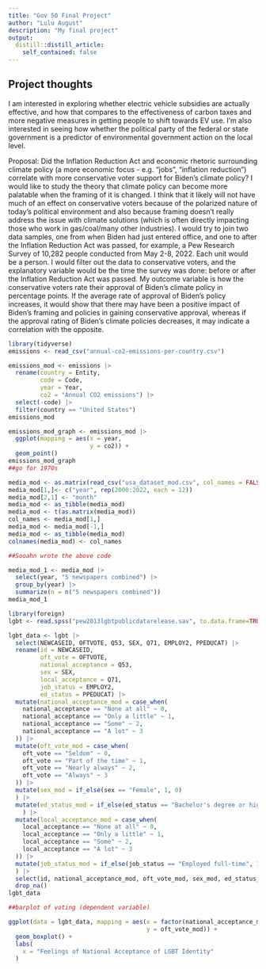 ```yaml
---
title: "Gov 50 Final Project"
author: "Lulu August"
description: "My final project"
output:
  distill::distill_article:
    self_contained: false
---
```




## Project thoughts

I am interested in exploring whether electric vehicle subsidies are actually effective, and how that compares to the effectiveness of carbon taxes and more negative measures in getting people to shift towards EV use. I'm also interested in seeing how whether the political party of the federal or state government is a predictor of environmental government action on the local level.

Proposal: Did the Inflation Reduction Act and economic rhetoric surrounding climate policy (a more economic focus - e.g. “jobs”, “inflation reduction”) correlate with more conservative voter support for Biden’s climate policy? I would like to study the theory that climate policy can become more palatable when the framing of it is changed. I think that it likely will not have much of an effect on conservative voters because of the polarized nature of today’s political environment and also because framing doesn’t really address the issue with climate solutions (which is often directly impacting those who work in gas/coal/many other industries). I would try to join two data samples, one from when Biden had just entered office, and one to after the Inflation Reduction Act was passed, for example, a Pew Research Survey of 10,282 people conducted from May 2-8, 2022. Each unit would be a person. I would filter out the data to conservative voters, and the explanatory variable would be the time the survey was done: before or after the Inflation Reduction Act was passed. My outcome variable is how the conservative voters rate their approval of Biden’s climate policy in percentage points. If the average rate of approval of Biden’s policy increases, it would show that there may have been a positive impact of Biden’s framing and policies in gaining conservative approval, whereas if the approval rating of Biden’s climate policies decreases, it may indicate a correlation with the opposite.

```r
library(tidyverse)
emissions <- read_csv("annual-co2-emissions-per-country.csv")

emissions_mod <- emissions |>
  rename(country = Entity,
         code = Code,
         year = Year,
         co2 = "Annual CO2 emissions") |>
  select(-code) |>
  filter(country == "United States")
emissions_mod

emissions_mod_graph <- emissions_mod |>
  ggplot(mapping = aes(x = year,
                       y = co2)) +
  geom_point()
emissions_mod_graph
##go for 1970s
```

```r
media_mod <- as.matrix(read_csv("usa_dataset_mod.csv", col_names = FALSE))
media_mod[1,]<- c("year", rep(2000:2022, each = 12))
media_mod[2,1] <- "month"
media_mod <- as_tibble(media_mod)
media_mod <- t(as.matrix(media_mod))
col_names <- media_mod[1,]
media_mod <- media_mod[-1,]
media_mod <- as_tibble(media_mod)
colnames(media_mod) <- col_names

##Sooahn wrote the above code

```


```r
media_mod_1 <- media_mod |>
  select(year, "5 newspapers combined") |>
  group_by(year) |>
  summarize(n = n("5 newspapers combined"))
media_mod_1
```

```r
library(foreign)
lgbt <- read.spss("pew2013lgbtpublicdatarelease.sav", to.data.frame=TRUE)

lgbt_data <- lgbt |>
  select(NEWCASEID, OFTVOTE, Q53, SEX, Q71, EMPLOY2, PPEDUCAT) |>
  rename(id = NEWCASEID,
         oft_vote = OFTVOTE,
         national_acceptance = Q53,
         sex = SEX,
         local_acceptance = Q71,
         job_status = EMPLOY2,
         ed_status = PPEDUCAT) |>
  mutate(national_acceptance_mod = case_when(
    national_acceptance == "None at all" ~ 0,
    national_acceptance == "Only a little" ~ 1,
    national_acceptance == "Some" ~ 2,
    national_acceptance == "A lot" ~ 3
  )) |>
  mutate(oft_vote_mod = case_when(
    oft_vote == "Seldom" ~ 0,
    oft_vote == "Part of the time" ~ 1,
    oft_vote == "Nearly always" ~ 2,
    oft_vote == "Always" ~ 3
  )) |>
  mutate(sex_mod = if_else(sex == "Female", 1, 0)
  ) |>
  mutate(ed_status_mod = if_else(ed_status == "Bachelor's degree or higher", 1, 0)
    ) |>
  mutate(local_acceptance_mod = case_when(
    local_acceptance == "None at all" ~ 0,
    local_acceptance == "Only a little" ~ 1,
    local_acceptance == "Some" ~ 2,
    local_acceptance == "A lot" ~ 3
  )) |>
  mutate(job_status_mod = if_else(job_status == "Employed full-time", 1, 0)
  ) |>
  select(id, national_acceptance_mod, oft_vote_mod, sex_mod, ed_status_mod, local_acceptance_mod) |>
  drop_na()
lgbt_data

##barplot of voting (dependent variable)

ggplot(data = lgbt_data, mapping = aes(x = factor(national_acceptance_mod),
                                       y = oft_vote_mod)) +
  geom_boxplot() +
  labs(
    x = "Feelings of National Acceptance of LGBT Identity"
  )
```

